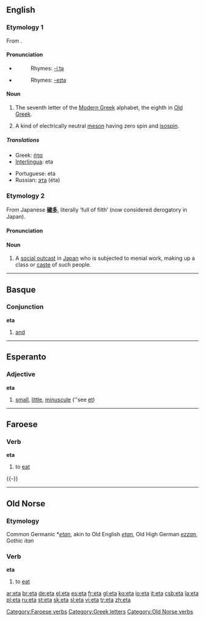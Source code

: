 {{see|ETA|éta|etä-|età}}
{{letter_disp2|zeta|[[image:Greek_uc_eta.png|41px]][[image:Greek_lc_eta.png|28px]] |theta|ήτα|Η|η}}
==English==

===Etymology 1===
From {{AGr.}} '''{{polytonic|[[ἦτα]]}}'''.

====Pronunciation====
* {{IPA|/ˈiːtə/}} {{italbrac|mainly Commonwealth}}
*: Rhymes: [[Rhymes:English:-iːtə|-iːtə]]
* {{IPA|/ˈeɪtə/}} {{italbrac|mainly US}}
*: Rhymes: [[Rhymes:English:-eɪtə|-eɪtə]]

====Noun====
{{en-noun}}

# The seventh letter of the [[Modern Greek]] alphabet, the eighth in [[Old Greek]].
# {{particles}} A kind of electrically neutral [[meson]] having zero spin and [[isospin]].

=====Translations=====
{{trans-top|Greek letter}}
* Greek: [[ήτα]] {{n}}
* [[Interlingua]]: eta
{{trans-mid}}
* Portuguese: eta {{m}}
* Russian: [[эта]] (éta) {{f}}
{{trans-bottom}}

===Etymology 2===
From Japanese '''[[穢多]]''', literally ‘full of filth’ (now considered derogatory in Japan).

====Pronunciation====
{{IPA|/ˈeɪtə/}}

====Noun====
{{en-noun|pl2=eta}}

# A [[social outcast]] in [[Japan]] who is subjected to menial work, making up a class or [[caste]] of such people.

----

==Basque==

===Conjunction===
'''eta'''

# [[and]]

----

==Esperanto==

===Adjective===
'''eta'''

# [[small]], [[little]], [[minuscule]] (''see [[et#Esperanto|et]])

----

==Faroese==
{{fo-conj-72||e|t|á|ó}}

===Verb===
'''eta'''

# to [[eat]]

{{-}}

[[Category:Faroese verbs]]

----

==Old Norse==

===Etymology===
Common Germanic *''[[etan]]'', akin to Old English ''[[etan]]'', Old High German ''[[ezzan]]'', Gothic ''itan''

===Verb===
'''eta'''

# to [[eat]]

[[Category:Greek letters]]
[[Category:Old Norse verbs]]

[[ar:eta]]
[[br:eta]]
[[de:eta]]
[[el:eta]]
[[es:eta]]
[[fr:eta]]
[[gl:eta]]
[[ko:eta]]
[[io:eta]]
[[it:eta]]
[[csb:eta]]
[[la:eta]]
[[pl:eta]]
[[ru:eta]]
[[st:eta]]
[[sk:eta]]
[[sl:eta]]
[[vi:eta]]
[[tr:eta]]
[[zh:eta]]